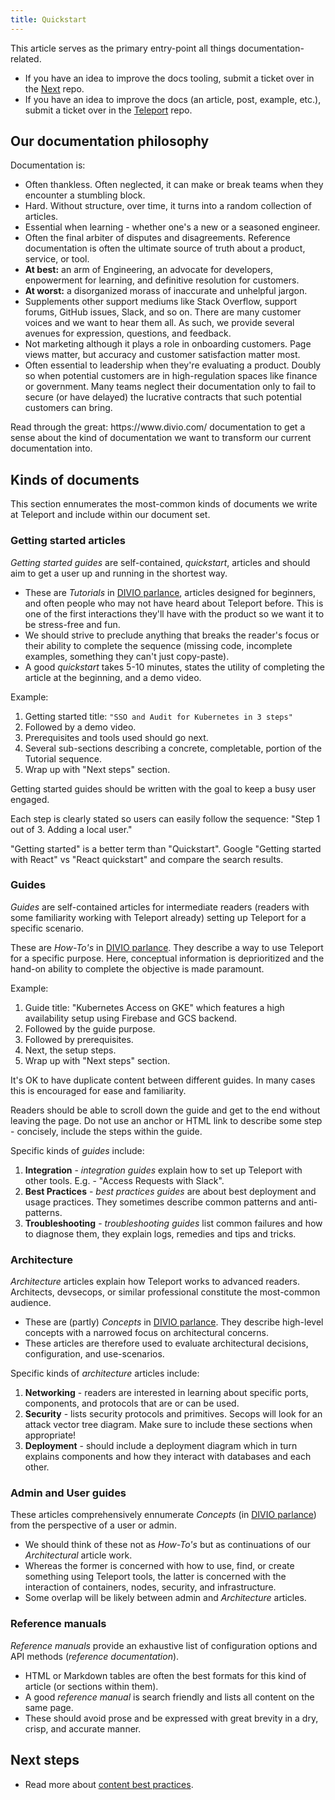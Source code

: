 ```yaml
---
title: Quickstart
---
```


This article serves as the primary entry-point all things documentation-related.

- If you have an idea to improve the docs tooling, submit a ticket over in the [Next](https://github.com/gravitational/next) repo.
- If you have an idea to improve the docs (an article, post, example, etc.), submit a ticket over in the [Teleport](https://github.com/gravitational/teleport) repo.

## Our documentation philosophy

Documentation is:

- Often thankless. Often neglected, it can make or break teams when they encounter a stumbling block. 
- Hard. Without structure, over time, it turns into a random collection of articles. 
- Essential when learning - whether one's a new or a seasoned engineer.
- Often the final arbiter of disputes and disagreements. Reference documentation is often the ultimate source of truth about a product, service, or tool.
- **At best:** an arm of Engineering, an advocate for developers, enpowerment for learning, and definitive resolution for customers. 
- **At worst:** a disorganized morass of inaccurate and unhelpful jargon.
- Supplements other support mediums like Stack Overflow, support forums, GitHub issues, Slack, and so on. There are many customer voices and we want to hear them all. As such, we provide several avenues for expression, questions, and feedback.
- Not marketing although it plays a role in onboarding customers. Page views matter, but accuracy and customer satisfaction matter most.
- Often essential to leadership when they're evaluating a product. Doubly so when potential customers are in high-regulation spaces like finance or government. Many teams neglect their documentation only to fail to secure (or have delayed) the lucrative contracts that such potential customers can bring.

<Admonition type="tip">
  Read through the great: https://www.divio.com/ documentation to get a sense about the kind of documentation we want to transform our current documentation into.
</Admonition>

## Kinds of documents

This section ennumerates the most-common kinds of documents we write at Teleport and include within our document set.

### Getting started articles

*Getting started guides* are self-contained, *quickstart*, articles and should aim to get a user up and running in the shortest way.

- These are *Tutorials* in [DIVIO parlance](https://www.divio.com/), articles designed for beginners, and often people who may not have heard about Teleport before. This is one of the first interactions they'll have with the product so we want it to be stress-free and fun.
- We should strive to preclude anything that breaks the reader's focus or their ability to complete the sequence (missing code, incomplete examples, something they can't just copy-paste).
- A good *quickstart* takes 5-10 minutes, states the utility of completing the article at the beginning, and a demo video.

Example:

1. Getting started title: `"SSO and Audit for Kubernetes in 3 steps"`
2. Followed by a demo video. 
3. Prerequisites and tools used should go next. 
4. Several sub-sections describing a concrete, completable, portion of the Tutorial sequence.
5. Wrap up with "Next steps" section.

Getting started guides should be written with the goal to keep a busy user engaged. 

Each step is clearly stated so users can easily follow the sequence: "Step 1 out of 3. Adding a local user."

<Admonition type="note">
  "Getting started" is a better term than "Quickstart".
  Google "Getting started with React" vs "React quickstart"
  and compare the search results.
</Admonition>

### Guides

*Guides* are self-contained articles for intermediate readers (readers with some familiarity working with Teleport already) setting up Teleport for a specific scenario.

These are *How-To's* in [DIVIO parlance](https://www.divio.com/). They describe a way to use Teleport for a specific purpose. Here, conceptual information is deprioritized and the hand-on ability to complete the objective is made paramount.

Example: 

1. Guide title: "Kubernetes Access on GKE" which features a high availability setup using Firebase and GCS backend.
2. Followed by the guide purpose.
3. Followed by prerequisites.
4. Next, the setup steps.
5. Wrap up with "Next steps" section.

It's OK to have duplicate content between different guides. In many cases this is encouraged for ease and familiarity.

Readers should be able to scroll down the guide and get to the end without leaving the page. Do not use an anchor or HTML link to describe some step - concisely, include the steps within the guide.

Specific kinds of *guides* include:

1. **Integration** - *integration guides* explain how to set up Teleport with other tools. E.g. - "Access Requests with Slack".
2. **Best Practices** - *best practices guides* are about best deployment and usage practices. They sometimes describe common patterns and anti-patterns.
3. **Troubleshooting** - *troubleshooting guides* list common failures and how to diagnose them, they explain logs, remedies and tips and tricks.

### Architecture

*Architecture* articles explain how Teleport works to advanced readers. Architects, devsecops, or similar professional constitute the most-common audience. 

- These are (partly) *Concepts* in [DIVIO parlance](https://www.divio.com/). They describe high-level concepts with a narrowed focus on architectural concerns.
- These articles are therefore used to evaluate architectural decisions, configuration, and use-scenarios.

Specific kinds of *architecture* articles include:

1. **Networking** - readers are interested in learning about specific ports, components, and protocols that are or can be used.
2. **Security** - lists security protocols and primitives. Secops will look for an attack vector tree diagram. Make sure to include these sections when appropriate!
3. **Deployment** - should include a deployment diagram which in turn explains components and how they interact with databases and each other.

### Admin and User guides

These articles comprehensively ennumerate *Concepts* (in [DIVIO parlance](https://www.divio.com/)) from the perspective of a user or admin.

- We should think of these not as *How-To's* but as continuations of our *Architectural* article work.
- Whereas the former is concerned with how to use, find, or create something using Teleport tools, the latter is concerned with the interaction of containers, nodes, security, and infrastructure.
- Some overlap will be likely between admin and *Architecture* articles.

### Reference manuals

*Reference manuals* provide an exhaustive list of configuration options and API methods (*reference documentation*).

- HTML or Markdown tables are often the best formats for this kind of article (or sections within them).
- A good *reference manual* is search friendly and lists all content on the same page.
- These should avoid prose and be expressed with great brevity in a dry, crisp, and accurate manner.

## Next steps

- Read more about [content best practices](./docs/best-practices.mdx).